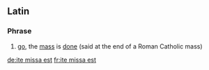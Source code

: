 ==Latin==

===Phrase===
{{head|la|phrase|head=[[ite]] [[missa]] [[est]]}}

# {{context|Ecclesiastical Latin|lang=la}} [[go]], the [[mass]] is [[done]] (said at the end of a Roman Catholic mass)

[[de:ite missa est]]
[[fr:ite missa est]]